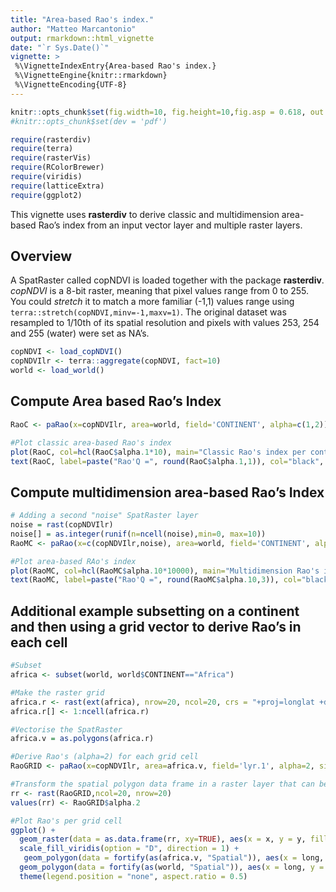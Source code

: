 ```yaml
---
title: "Area-based Rao's index."
author: "Matteo Marcantonio"
output: rmarkdown::html_vignette
date: "`r Sys.Date()`"
vignette: >
 %\VignetteIndexEntry{Area-based Rao's index.}
 %\VignetteEngine{knitr::rmarkdown}
 %\VignetteEncoding{UTF-8}
---
```


```r
knitr::opts_chunk$set(fig.width=10, fig.height=10,fig.asp = 0.618, out.width = "95%", fig.align = "center", fig.dpi = 150, collapse = FALSE, comment = "#") 
#knitr::opts_chunk$set(dev = 'pdf')
```
```r
require(rasterdiv)
require(terra)
require(rasterVis)
require(RColorBrewer)
require(viridis)
require(latticeExtra)
require(ggplot2)
```
This vignette uses **rasterdiv** to derive classic and multidimension area-based Rao's index from an input vector layer and multiple raster layers.

## Overview
A SpatRaster called copNDVI is loaded together with the package **rasterdiv**. *copNDVI* is a 8-bit raster, meaning that pixel values range from 0 to 255. You could *stretch* it to match a more familiar (-1,1) values range using `terra::stretch(copNDVI,minv=-1,maxv=1)`. The original dataset was resampled to 1/10th of its spatial resolution and pixels with values 253, 254 and 255 (water) were set as NA's.

```r
copNDVI <- load_copNDVI()
copNDVIlr <- terra::aggregate(copNDVI, fact=10)
world <- load_world()
```

## Compute Area based Rao's Index
```r
RaoC <- paRao(x=copNDVIlr, area=world, field='CONTINENT', alpha=c(1,2))
```

```r
#Plot classic area-based Rao's index
plot(RaoC, col=hcl(RaoC$alpha.1*10), main="Classic Rao's index per continent alpha 1")
text(RaoC, label=paste("Rao'Q =", round(RaoC$alpha.1,1)), col="black", family="Arial", halo=TRUE)
```

## Compute multidimension area-based Rao's Index
```r
# Adding a second "noise" SpatRaster layer
noise = rast(copNDVIlr)
noise[] = as.integer(runif(n=ncell(noise),min=0, max=10))
RaoMC <- paRao(x=c(copNDVIlr,noise), area=world, field='CONTINENT', alpha=10, method="multidimension", simplify=0)
```

```r
#Plot area-based RAo's index
plot(RaoMC, col=hcl(RaoMC$alpha.10*10000), main="Multidimension Rao's index per continent alpha 10")
text(RaoMC, label=paste("Rao'Q =", round(RaoMC$alpha.10,3)), col="black", family="Arial", halo=TRUE)
```

## Additional example subsetting on a continent and then using a grid vector to derive Rao's in each cell

```r
#Subset
africa <- subset(world, world$CONTINENT=="Africa")

#Make the raster grid
africa.r <- rast(ext(africa), nrow=20, ncol=20, crs = "+proj=longlat +datum=WGS84 +no_defs +ellps=WGS84 +towgs84=0,0,0")
africa.r[] <- 1:ncell(africa.r)

#Vectorise the SpatRaster
africa.v = as.polygons(africa.r)

#Derive Rao's (alpha=2) for each grid cell
RaoGRID <- paRao(x=copNDVIlr, area=africa.v, field='lyr.1', alpha=2, simplify=0, na.tolerance=0.2)

#Transform the spatial polygon data frame in a raster layer that can be used in levelplot
rr <- rast(RaoGRID,ncol=20, nrow=20)
values(rr) <- RaoGRID$alpha.2
```

```r
#Plot Rao's per grid cell
ggplot() +
  geom_raster(data = as.data.frame(rr, xy=TRUE), aes(x = x, y = y, fill = lyr.1)) +
  scale_fill_viridis(option = "D", direction = 1) +
   geom_polygon(data = fortify(as(africa.v, "Spatial")), aes(x = long, y = lat, group = group), fill = NA, color = "grey", linewidth=0.3) +
  geom_polygon(data = fortify(as(world, "Spatial")), aes(x = long, y = lat, group = group), fill = NA, color = "black", , linewidth=0.5) +
  theme(legend.position = "none", aspect.ratio = 0.5)
```